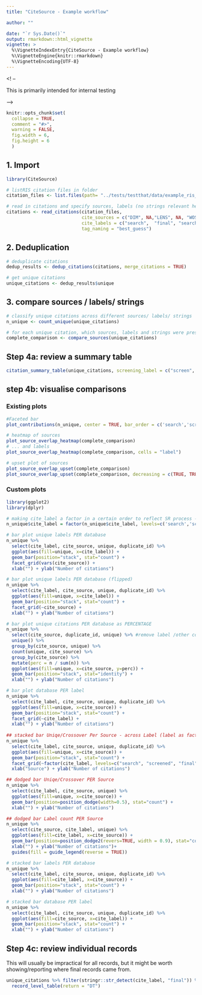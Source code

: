 ```yaml
---
title: "CiteSource - Example workflow"

author: ""

date: "`r Sys.Date()`"
output: rmarkdown::html_vignette
vignette: >
  %\VignetteIndexEntry{CiteSource - Example workflow}
  %\VignetteEngine{knitr::rmarkdown}
  %\VignetteEncoding{UTF-8}
---
```



<! -- 

This is primarily intended for internal testing

--> 

```r
knitr::opts_chunk$set(
  collapse = TRUE,
  comment = "#>",
  warning = FALSE,
  fig.width = 6,
  fig.height = 6
  )
```

## 1. Import


```r
library(CiteSource)

# listRIS citation files in folder
citation_files <- list.files(path= "../tests/testthat/data/example_ris_with_labels", pattern = "\\.ris", full.names = TRUE)

# read in citations and specify sources, labels (no strings relevant here)
citations <- read_citations(citation_files,
                            cite_sources = c("DIM", NA,"LENS", NA, "WOS"),
                            cite_labels = c("search",  "final", "search", "screen", "search"),
                            tag_naming = "best_guess")
```

## 2. Deduplication

```r
# deduplicate citations 
dedup_results <- dedup_citations(citations, merge_citations = TRUE)

# get unique citations
unique_citations <- dedup_results$unique
```

## 3. compare sources / labels/ strings


```r
# classify unique citations across different sources/ labels/ strings
n_unique <- count_unique(unique_citations)

# for each unique citation, which sources, labels and strings were present
complete_comparison <- compare_sources(unique_citations)
```

## Step 4a: review a summary table

```r
citation_summary_table(unique_citations, screening_label = c("screen", "final"))
```
## step 4b: visualise comparisons

### Existing plots

```r
#Faceted bar
plot_contributions(n_unique, center = TRUE, bar_order = c('search','screen','final'))

# heatmap of sources
plot_source_overlap_heatmap(complete_comparison)
# ... and labels
plot_source_overlap_heatmap(complete_comparison, cells = "label")

# upset plot of sources
plot_source_overlap_upset(complete_comparison)
plot_source_overlap_upset(complete_comparison, decreasing = c(TRUE, TRUE))
```

### Custom plots

```r

library(ggplot2)
library(dplyr)

# making cite_label a factor in a certain order to reflect SR process - search, screen, final
n_unique$cite_label = factor(n_unique$cite_label, levels=c('search','screen','final'))

# bar plot unique labels PER database
n_unique %>%
  select(cite_label, cite_source, unique, duplicate_id) %>%
  ggplot(aes(fill=unique, x=cite_label)) + 
  geom_bar(position="stack", stat="count") +
  facet_grid(vars(cite_source)) +
  xlab("") + ylab("Number of citations")

# bar plot unique labels PER database (flipped)
n_unique %>%
  select(cite_label, cite_source, unique, duplicate_id) %>%
  ggplot(aes(fill=unique, x=cite_label)) + 
  geom_bar(position="stack", stat="count") +
  facet_grid(~cite_source) +
  xlab("") + ylab("Number of citations")

# bar plot unique citations PER database as PERCENTAGE
n_unique %>% 
  select(cite_source, duplicate_id, unique) %>% #remove label /other cols to prevent duplicated rows
  unique() %>% 
  group_by(cite_source, unique) %>%
  count(unique, cite_source) %>%
  group_by(cite_source) %>%
  mutate(perc = n / sum(n)) %>%
  ggplot(aes(fill=unique, x=cite_source, y=perc)) + 
  geom_bar(position="stack", stat="identity") +
  xlab("") + ylab("Number of citations")

# bar plot database PER label
n_unique %>%
  select(cite_label, cite_source, unique, duplicate_id) %>% 
  ggplot(aes(fill=unique, x=cite_source)) + 
  geom_bar(position="stack", stat="count") +
  facet_grid(~cite_label) +
  xlab("") + ylab("Number of citations")
  
## stacked bar Uniqe/Crossover Per Source - across Label (label as factor specified)
n_unique %>%
  select(cite_label, cite_source, unique, duplicate_id) %>% 
  ggplot(aes(fill=unique, x=cite_source)) + 
  geom_bar(position="stack", stat="count") +
  facet_grid(~factor(cite_label, levels=c("search", "screened", "final"))) +
  xlab("Source") + ylab("Number of citations")

## dodged bar Uniqe/Crossover PER Source
n_unique %>%
  select(cite_label, cite_source, unique) %>% 
  ggplot(aes(fill=unique, x=cite_source)) + 
  geom_bar(position=position_dodge(width=0.5), stat="count") +
  xlab("") + ylab("Number of citations")

## dodged bar Label count PER Source 
n_unique %>%
  select(cite_source, cite_label, unique) %>%
  ggplot(aes(fill=cite_label, x=cite_source)) + 
  geom_bar(position=position_dodge2(revers=TRUE, width = 0.9), stat="count") +
  xlab("") + ylab("Number of citations")+
  guides(fill = guide_legend(reverse = TRUE))

# stacked bar labels PER database
n_unique %>%
  select(cite_label, cite_source, unique, duplicate_id) %>%
  ggplot(aes(fill=cite_label, x=cite_source)) + 
  geom_bar(position="stack", stat="count") +
  xlab("") + ylab("Number of citations")

# stacked bar database PER label
n_unique %>%
  select(cite_label, cite_source, unique, duplicate_id) %>%
  ggplot(aes(fill=cite_source, x=cite_label)) + 
  geom_bar(position="stack", stat="count") +
  xlab("") + ylab("Number of citations")
```

## Step 4c: review individual records

This will usually be impractical for all records, but it might be worth showing/reporting where final records came from.

```r
unique_citations %>% filter(stringr::str_detect(cite_label, "final")) %>% 
  record_level_table(return = "DT")
```

